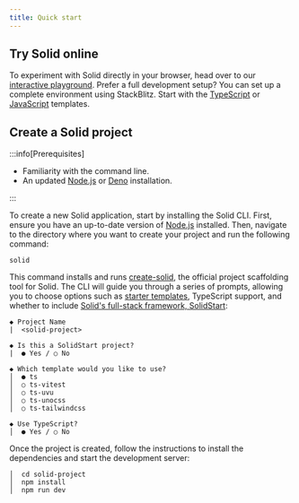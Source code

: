 ```yaml
---
title: Quick start
---
```


## Try Solid online

To experiment with Solid directly in your browser, head over to our [interactive playground](https://playground.solidjs.com/).
Prefer a full development setup? You can set up a complete environment using StackBlitz.
Start with the [TypeScript](https://stackblitz.com/github/solidjs/templates/tree/master/ts) or [JavaScript](https://stackblitz.com/github/solidjs/templates/tree/master/js) templates.

## Create a Solid project

:::info[Prerequisites]

- Familiarity with the command line.
- An updated [Node.js](https://nodejs.org/en) or [Deno](https://deno.com) installation.

:::

To create a new Solid application, start by installing the Solid CLI.
First, ensure you have an up-to-date version of [Node.js](https://nodejs.org/) installed.
Then, navigate to the directory where you want to create your project and run the following command:

```package-create
solid
```

This command installs and runs [create-solid](https://github.com/solidjs-community/solid-cli/tree/main/packages/create-solid), the official project scaffolding tool for Solid.
The CLI will guide you through a series of prompts, allowing you to choose options such as [starter templates](https://github.com/solidjs/templates), TypeScript support, and whether to include [Solid's full-stack framework, SolidStart](/solid-start):

```shell
◆ Project Name
|  <solid-project>

◆ Is this a SolidStart project?
|  ● Yes / ○ No

◆ Which template would you like to use?
│  ● ts
│  ○ ts-vitest
│  ○ ts-uvu
│  ○ ts-unocss
│  ○ ts-tailwindcss

◆ Use TypeScript?
│  ● Yes / ○ No
```

Once the project is created, follow the instructions to install the dependencies and start the development server:

```shell
│  cd solid-project
│  npm install
│  npm run dev
```
